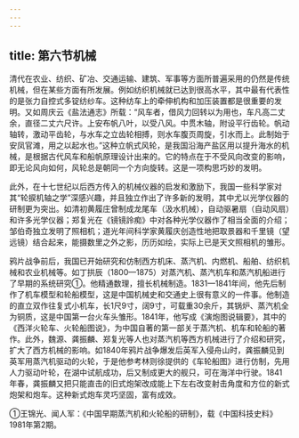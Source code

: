 ```yaml
---
---
---
```

title: 第六节机械
---



清代在农业、纺织、矿冶、交通运输、建筑、军事等方面所普遍采用的仍然是传统机械，但在某些方面有所发展。例如纺织机械就已达到很高水平，其中最有代表性的是张力自控式多锭纺纱车。这种纺车上的牵伸机构和加压装置都是很重要的发明。又如周庆云《盐法通志》所载：“风车者，借风力回转以为用也，车凡高二丈余，直径二丈六尺许。上安布帆八叶，以受八风。中贯木轴，附设平行齿轮。帆动轴转，激动平齿轮，与水车之立齿轮相搏，则水车腹页周旋，引水而上。此制始于安凤官滩，用之以起水也。”这种立帆式风轮，是我国沿海产盐区用以提升海水的机械，是根据古代风车和船帆原理设计出来的。它的特点在于不受风向改变的影响，即无论风向如何，风轮总是朝同一个方向旋转。这是一项构思巧妙的发明。

此外，在十七世纪以后西方传入的机械仪器的启发和激励下，我国一些科学家对其“轮捩机轴之学”深感兴趣，并且独立作出了许多新的发明，其中尤以光学仪器的研制更为突出。如清初黄履庄曾制成龙尾车（汲水机械），自动驱暑扇（自动风扇）和许多光学仪器；郑复光在《镜镜詅痴》中对各种光学仪器作了相当全面的介绍；邹伯奇独立发明了照相机；道光年间科学家黄履庆创造性地把取景器和千里镜（望远镜）结合起来，能摄数里之外之影，历历如绘，实际上已是天文照相机的雏形。

鸦片战争前后，我国已开始研究和仿制西方机床、蒸汽机、内燃机、船舶、纺织机械和农业机械等。如丁拱辰（1800—1875）对蒸汽机、蒸汽机车和蒸汽机船进行了早期的系统研究①。他精通数理，擅长机械制造。1831—1841年间，他先后制作了机车模型和轮船模型，这是中国机械史和交通史上很有意义的一件事。他制造的直立双作往复式小机车，长1尺9寸，阔9寸，可载重30余斤，其锅炉、蒸汽机全为铜质，这是中国第一台火车头雏形。1841年，他写成《演炮图说辑要》，其中的《西洋火轮车、火轮船图说》，为中国自著的第一部关于蒸汽机、机车和轮船的著作。此外，魏源、龚振麟、郑复光等人也对蒸汽机等西方机械进行了介绍和研究，扩大了西方机械的影响。如1840年鸦片战争爆发后英军入侵舟山时，龚振麟见到英军用蒸汽机驱动的火轮，于是他参考林则徐提供的《车轮船图》进行仿制，先用人力驱动叶轮，在湖中试航成功，后又制成更大的舰只，可在海洋中行驶。1841年春，龚振麟又把只能直击的旧式炮架改成能上下左右改变射击角度和方位的新式炮架和炮车。这种新式炮车灵巧坚固，富有成效。

①王锦光、闻人军：《中国早期蒸汽机和火轮船的研制》，载《中国科技史料》1981年第2期。